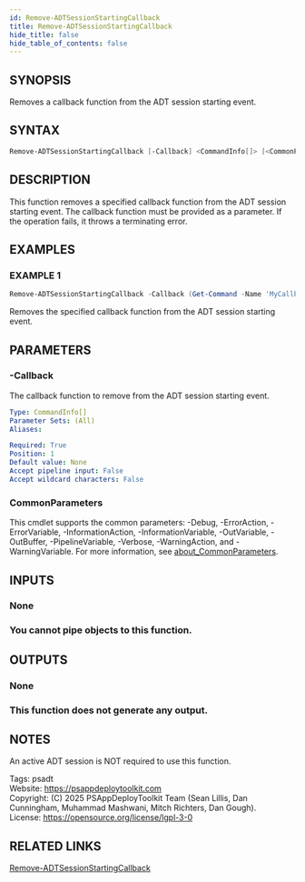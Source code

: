```yaml
---
id: Remove-ADTSessionStartingCallback
title: Remove-ADTSessionStartingCallback
hide_title: false
hide_table_of_contents: false
---
```


## SYNOPSIS

Removes a callback function from the ADT session starting event.

## SYNTAX

```powershell
Remove-ADTSessionStartingCallback [-Callback] <CommandInfo[]> [<CommonParameters>]
```

## DESCRIPTION

This function removes a specified callback function from the ADT session starting event.
The callback function must be provided as a parameter.
If the operation fails, it throws a terminating error.

## EXAMPLES

### EXAMPLE 1

```powershell
Remove-ADTSessionStartingCallback -Callback (Get-Command -Name 'MyCallbackFunction')
```

Removes the specified callback function from the ADT session starting event.

## PARAMETERS

### -Callback

The callback function to remove from the ADT session starting event.

```yaml
Type: CommandInfo[]
Parameter Sets: (All)
Aliases:

Required: True
Position: 1
Default value: None
Accept pipeline input: False
Accept wildcard characters: False
```

### CommonParameters

This cmdlet supports the common parameters: -Debug, -ErrorAction, -ErrorVariable, -InformationAction, -InformationVariable, -OutVariable, -OutBuffer, -PipelineVariable, -Verbose, -WarningAction, and -WarningVariable. For more information, see [about_CommonParameters](http://go.microsoft.com/fwlink/?LinkID=113216).

## INPUTS

### None

### You cannot pipe objects to this function.
## OUTPUTS

### None

### This function does not generate any output.
## NOTES
An active ADT session is NOT required to use this function.

Tags: psadt<br />
Website: https://psappdeploytoolkit.com<br />
Copyright: (C) 2025 PSAppDeployToolkit Team (Sean Lillis, Dan Cunningham, Muhammad Mashwani, Mitch Richters, Dan Gough).<br />
License: https://opensource.org/license/lgpl-3-0

## RELATED LINKS

[Remove-ADTSessionStartingCallback](./Remove-ADTSessionStartingCallback.mdx)

